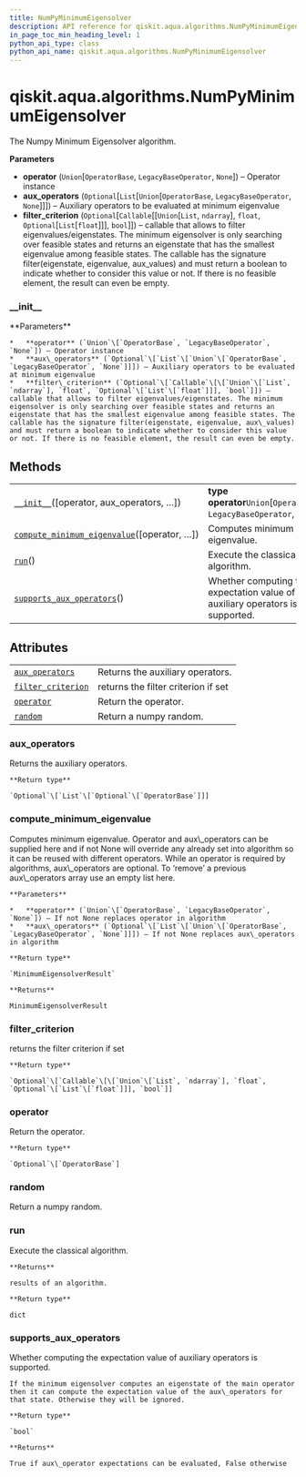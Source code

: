 ```yaml
---
title: NumPyMinimumEigensolver
description: API reference for qiskit.aqua.algorithms.NumPyMinimumEigensolver
in_page_toc_min_heading_level: 1
python_api_type: class
python_api_name: qiskit.aqua.algorithms.NumPyMinimumEigensolver
---
```


<span id="qiskit-aqua-algorithms-numpyminimumeigensolver" />

# qiskit.aqua.algorithms.NumPyMinimumEigensolver

<Class id="qiskit.aqua.algorithms.NumPyMinimumEigensolver" isDedicatedPage={true} github="https://github.com/qiskit-community/qiskit-aqua/tree/stable/0.8/qiskit/aqua/algorithms/minimum_eigen_solvers/numpy_minimum_eigen_solver.py" signature="NumPyMinimumEigensolver(operator=None, aux_operators=None, filter_criterion=None)" modifiers="class">
  The Numpy Minimum Eigensolver algorithm.

  **Parameters**

  *   **operator** (`Union`\[`OperatorBase`, `LegacyBaseOperator`, `None`]) – Operator instance
  *   **aux\_operators** (`Optional`\[`List`\[`Union`\[`OperatorBase`, `LegacyBaseOperator`, `None`]]]) – Auxiliary operators to be evaluated at minimum eigenvalue
  *   **filter\_criterion** (`Optional`\[`Callable`\[\[`Union`\[`List`, `ndarray`], `float`, `Optional`\[`List`\[`float`]]], `bool`]]) – callable that allows to filter eigenvalues/eigenstates. The minimum eigensolver is only searching over feasible states and returns an eigenstate that has the smallest eigenvalue among feasible states. The callable has the signature filter(eigenstate, eigenvalue, aux\_values) and must return a boolean to indicate whether to consider this value or not. If there is no feasible element, the result can even be empty.

  ### \_\_init\_\_

  <Function id="qiskit.aqua.algorithms.NumPyMinimumEigensolver.__init__" signature="__init__(operator=None, aux_operators=None, filter_criterion=None)">
    **Parameters**

    *   **operator** (`Union`\[`OperatorBase`, `LegacyBaseOperator`, `None`]) – Operator instance
    *   **aux\_operators** (`Optional`\[`List`\[`Union`\[`OperatorBase`, `LegacyBaseOperator`, `None`]]]) – Auxiliary operators to be evaluated at minimum eigenvalue
    *   **filter\_criterion** (`Optional`\[`Callable`\[\[`Union`\[`List`, `ndarray`], `float`, `Optional`\[`List`\[`float`]]], `bool`]]) – callable that allows to filter eigenvalues/eigenstates. The minimum eigensolver is only searching over feasible states and returns an eigenstate that has the smallest eigenvalue among feasible states. The callable has the signature filter(eigenstate, eigenvalue, aux\_values) and must return a boolean to indicate whether to consider this value or not. If there is no feasible element, the result can even be empty.
  </Function>

  ## Methods

  |                                                                                                                                                                                                        |                                                                              |
  | ------------------------------------------------------------------------------------------------------------------------------------------------------------------------------------------------------ | ---------------------------------------------------------------------------- |
  | [`__init__`](#qiskit.aqua.algorithms.NumPyMinimumEigensolver.__init__ "qiskit.aqua.algorithms.NumPyMinimumEigensolver.__init__")(\[operator, aux\_operators, …])                                       | **type operator**`Union`\[`OperatorBase`, `LegacyBaseOperator`, `None`]      |
  | [`compute_minimum_eigenvalue`](#qiskit.aqua.algorithms.NumPyMinimumEigensolver.compute_minimum_eigenvalue "qiskit.aqua.algorithms.NumPyMinimumEigensolver.compute_minimum_eigenvalue")(\[operator, …]) | Computes minimum eigenvalue.                                                 |
  | [`run`](#qiskit.aqua.algorithms.NumPyMinimumEigensolver.run "qiskit.aqua.algorithms.NumPyMinimumEigensolver.run")()                                                                                    | Execute the classical algorithm.                                             |
  | [`supports_aux_operators`](#qiskit.aqua.algorithms.NumPyMinimumEigensolver.supports_aux_operators "qiskit.aqua.algorithms.NumPyMinimumEigensolver.supports_aux_operators")()                           | Whether computing the expectation value of auxiliary operators is supported. |

  ## Attributes

  |                                                                                                                                                          |                                     |
  | -------------------------------------------------------------------------------------------------------------------------------------------------------- | ----------------------------------- |
  | [`aux_operators`](#qiskit.aqua.algorithms.NumPyMinimumEigensolver.aux_operators "qiskit.aqua.algorithms.NumPyMinimumEigensolver.aux_operators")          | Returns the auxiliary operators.    |
  | [`filter_criterion`](#qiskit.aqua.algorithms.NumPyMinimumEigensolver.filter_criterion "qiskit.aqua.algorithms.NumPyMinimumEigensolver.filter_criterion") | returns the filter criterion if set |
  | [`operator`](#qiskit.aqua.algorithms.NumPyMinimumEigensolver.operator "qiskit.aqua.algorithms.NumPyMinimumEigensolver.operator")                         | Return the operator.                |
  | [`random`](#qiskit.aqua.algorithms.NumPyMinimumEigensolver.random "qiskit.aqua.algorithms.NumPyMinimumEigensolver.random")                               | Return a numpy random.              |

  ### aux\_operators

  <Function id="qiskit.aqua.algorithms.NumPyMinimumEigensolver.aux_operators" signature="aux_operators" modifiers="property">
    Returns the auxiliary operators.

    **Return type**

    `Optional`\[`List`\[`Optional`\[`OperatorBase`]]]
  </Function>

  ### compute\_minimum\_eigenvalue

  <Function id="qiskit.aqua.algorithms.NumPyMinimumEigensolver.compute_minimum_eigenvalue" signature="compute_minimum_eigenvalue(operator=None, aux_operators=None)">
    Computes minimum eigenvalue. Operator and aux\_operators can be supplied here and if not None will override any already set into algorithm so it can be reused with different operators. While an operator is required by algorithms, aux\_operators are optional. To ‘remove’ a previous aux\_operators array use an empty list here.

    **Parameters**

    *   **operator** (`Union`\[`OperatorBase`, `LegacyBaseOperator`, `None`]) – If not None replaces operator in algorithm
    *   **aux\_operators** (`Optional`\[`List`\[`Union`\[`OperatorBase`, `LegacyBaseOperator`, `None`]]]) – If not None replaces aux\_operators in algorithm

    **Return type**

    `MinimumEigensolverResult`

    **Returns**

    MinimumEigensolverResult
  </Function>

  ### filter\_criterion

  <Function id="qiskit.aqua.algorithms.NumPyMinimumEigensolver.filter_criterion" signature="filter_criterion" modifiers="property">
    returns the filter criterion if set

    **Return type**

    `Optional`\[`Callable`\[\[`Union`\[`List`, `ndarray`], `float`, `Optional`\[`List`\[`float`]]], `bool`]]
  </Function>

  ### operator

  <Function id="qiskit.aqua.algorithms.NumPyMinimumEigensolver.operator" signature="operator" modifiers="property">
    Return the operator.

    **Return type**

    `Optional`\[`OperatorBase`]
  </Function>

  ### random

  <Function id="qiskit.aqua.algorithms.NumPyMinimumEigensolver.random" signature="random" modifiers="property">
    Return a numpy random.
  </Function>

  ### run

  <Function id="qiskit.aqua.algorithms.NumPyMinimumEigensolver.run" signature="run()">
    Execute the classical algorithm.

    **Returns**

    results of an algorithm.

    **Return type**

    dict
  </Function>

  ### supports\_aux\_operators

  <Function id="qiskit.aqua.algorithms.NumPyMinimumEigensolver.supports_aux_operators" signature="supports_aux_operators()" modifiers="classmethod">
    Whether computing the expectation value of auxiliary operators is supported.

    If the minimum eigensolver computes an eigenstate of the main operator then it can compute the expectation value of the aux\_operators for that state. Otherwise they will be ignored.

    **Return type**

    `bool`

    **Returns**

    True if aux\_operator expectations can be evaluated, False otherwise
  </Function>
</Class>

